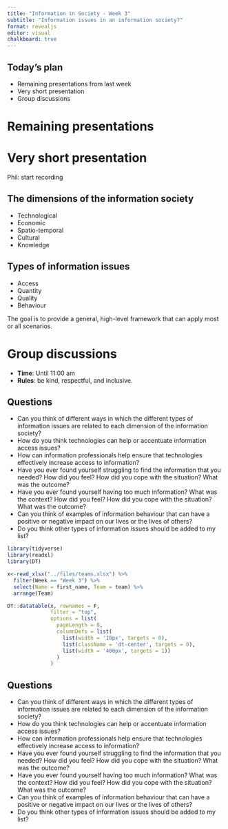 ```yaml
---
title: "Information in Society - Week 3"
subtitle: "Information issues in an information society?"
format: revealjs
editor: visual
chalkboard: true
---
```


## Today's plan

-   Remaining presentations from last week
-   Very short presentation
-   Group discussions

# Remaining presentations

# Very short presentation

Phil: start recording

## The dimensions of the information society {.smaller}

-   Technological
-   Economic
-   Spatio-temporal
-   Cultural
-   Knowledge

## Types of information issues {.smaller}

-   Access
-   Quantity
-   Quality
-   Behaviour

The goal is to provide a general, high-level framework that can apply most or all scenarios.

# Group discussions

-   **Time**: Until 11:00 am
-   **Rules**: be kind, respectful, and inclusive.

## Questions {.smaller}

-   Can you think of different ways in which the different types of information issues are related to each dimension of the information society?
-   How do you think technologies can help or accentuate information access issues?
-   How can information professionals help ensure that technologies effectively increase access to information?
-   Have you ever found yourself struggling to find the information that you needed? How did you feel? How did you cope with the situation? What was the outcome?
-   Have you ever found yourself having too much information? What was the context? How did you feel? How did you cope with the situation? What was the outcome?
-   Can you think of examples of information behaviour that can have a positive or negative impact on our lives or the lives of others?
-   Do you think other types of information issues should be added to my list?

```r
library(tidyverse)
library(readxl)
library(DT)

x<-read_xlsx("../files/teams.xlsx") %>%
  filter(Week == "Week 3") %>%  
  select(Name = first_name, Team = team) %>% 
  arrange(Team)

DT::datatable(x, rownames = F,
              filter = "top",
              options = list(
                pageLength = 8,
                columnDefs = list(
                  list(width = '10px', targets = 0),
                  list(className = 'dt-center', targets = 0),
                  list(width = '400px', targets = 1))
                )
              )
```

## Questions {.smaller}

-   Can you think of different ways in which the different types of information issues are related to each dimension of the information society?
-   How do you think technologies can help or accentuate information access issues?
-   How can information professionals help ensure that technologies effectively increase access to information?
-   Have you ever found yourself struggling to find the information that you needed? How did you feel? How did you cope with the situation? What was the outcome?
-   Have you ever found yourself having too much information? What was the context? How did you feel? How did you cope with the situation? What was the outcome?
-   Can you think of examples of information behaviour that can have a positive or negative impact on our lives or the lives of others?
-   Do you think other types of information issues should be added to my list?
